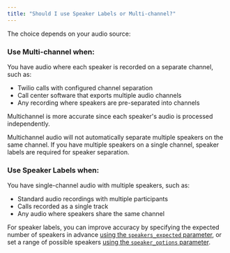```yaml
---
title: "Should I use Speaker Labels or Multi-channel?"
---
```


The choice depends on your audio source:

### Use Multi-channel when:

You have audio where each speaker is recorded on a separate channel, such as:

- Twilio calls with configured channel separation
- Call center software that exports multiple audio channels
- Any recording where speakers are pre-separated into channels

Multichannel is more accurate since each speaker's audio is processed independently.

<Note>
  Multichannel audio will not automatically separate multiple speakers on the
  same channel. If you have multiple speakers on a single channel, speaker
  labels are required for speaker separation.
</Note>

### Use Speaker Labels when:

You have single-channel audio with multiple speakers, such as:

- Standard audio recordings with multiple participants
- Calls recorded as a single track
- Any audio where speakers share the same channel

For speaker labels, you can improve accuracy by specifying the expected number of speakers in advance [using the `speakers_expected` parameter](/docs/api-reference/transcripts/submit#request.body.speakers_expected), or set a range of possible speakers [using the `speaker_options` parameter](/docs/speech-to-text/pre-recorded-audio/speaker-diarization#set-a-range-of-possible-speakers).
